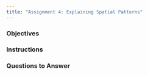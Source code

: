 ```yaml
---
title: "Assignment 4: Explaining Spatial Patterns"
---
```


### Objectives

### Instructions


### Questions to Answer

